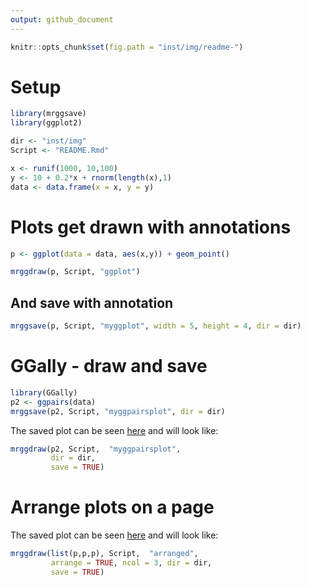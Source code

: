 ```yaml
---
output: github_document
---
```

```r
knitr::opts_chunk$set(fig.path = "inst/img/readme-")
```


# Setup
```r
library(mrggsave)
library(ggplot2)

dir <- "inst/img"
Script <- "README.Rmd"

x <- runif(1000, 10,100)
y <- 10 + 0.2*x + rnorm(length(x),1)
data <- data.frame(x = x, y = y)

```


# Plots get drawn with annotations
```r
p <- ggplot(data = data, aes(x,y)) + geom_point()

mrggdraw(p, Script, "ggplot")
```


## And save with annotation
```r
mrggsave(p, Script, "myggplot", width = 5, height = 4, dir = dir)
```


# GGally - draw and save
```r
library(GGally)
p2 <- ggpairs(data)
mrggsave(p2, Script, "myggpairsplot", dir = dir)
```

The saved plot can be seen [here](inst/img/myggpairsplot.pdf) and will look like:
```r
mrggdraw(p2, Script,  "myggpairsplot", 
         dir = dir, 
         save = TRUE)
```

# Arrange plots on a page

The saved plot can be seen [here](inst/img/arranged.pdf) and will look like:
```r
mrggdraw(list(p,p,p), Script,  "arranged", 
         arrange = TRUE, ncol = 3, dir = dir, 
         save = TRUE)
```






